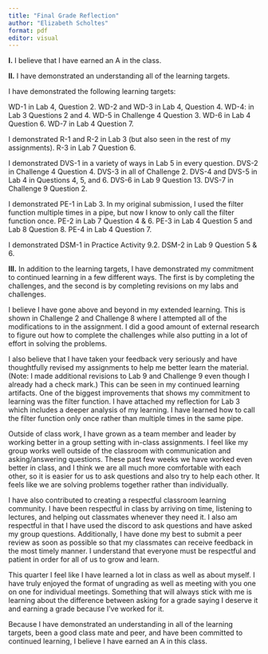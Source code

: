 ```yaml
---
title: "Final Grade Reflection"
author: "Elizabeth Scholtes"
format: pdf
editor: visual
---
```


**I.** I believe that I have earned an A in the class.

**II.** I have demonstrated an understanding all of the learning targets.

I have demonstrated the following learning targets:

WD-1 in Lab 4, Question 2. WD-2 and WD-3 in Lab 4, Question 4. WD-4: in Lab 3 Questions 2 and 4. WD-5 in Challenge 4 Question 3. WD-6 in Lab 4 Question 6. WD-7 in Lab 4 Question 7.

I demonstrated R-1 and R-2 in Lab 3 (but also seen in the rest of my assignments). R-3 in Lab 7 Question 6.

I demonstrated DVS-1 in a variety of ways in Lab 5 in every question. DVS-2 in Challenge 4 Question 4. DVS-3 in all of Challenge 2. DVS-4 and DVS-5 in Lab 4 in Questions 4, 5, and 6. DVS-6 in Lab 9 Question 13. DVS-7 in Challenge 9 Question 2.

I demonstrated PE-1 in Lab 3. In my original submission, I used the filter function multiple times in a pipe, but now I know to only call the filter function once. PE-2 in Lab 7 Question 4 & 6. PE-3 in Lab 4 Question 5 and Lab 8 Question 8. PE-4 in Lab 4 Question 7.

I demonstrated DSM-1 in Practice Activity 9.2. DSM-2 in Lab 9 Question 5 & 6.

**III.** In addition to the learning targets, I have demonstrated my commitment to continued learning in a few different ways. The first is by completing the challenges, and the second is by completing revisions on my labs and challenges.

I believe I have gone above and beyond in my extended learning. This is shown in Challenge 2 and Challenge 8 where I attempted all of the modifications to in the assignment. I did a good amount of external research to figure out how to complete the challenges while also putting in a lot of effort in solving the problems.

I also believe that I have taken your feedback very seriously and have thoughtfully revised my assignments to help me better learn the material. (Note: I made additional revisions to Lab 9 and Challenge 9 even though I already had a check mark.) This can be seen in my continued learning artifacts. One of the biggest improvements that shows my commitment to learning was the filter function. I have attached my reflection for Lab 3 which includes a deeper analysis of my learning. I have learned how to call the filter function only once rather than multiple times in the same pipe.

Outside of class work, I have grown as a team member and leader by working better in a group setting with in-class assignments. I feel like my group works well outside of the classroom with communication and asking/answering questions. These past few weeks we have worked even better in class, and I think we are all much more comfortable with each other, so it is easier for us to ask questions and also try to help each other. It feels like we are solving problems together rather than individually.

I have also contributed to creating a respectful classroom learning community. I have been respectful in class by arriving on time, listening to lectures, and helping out classmates whenever they need it. I also am respectful in that I have used the discord to ask questions and have asked my group questions. Additionally, I have done my best to submit a peer review as soon as possible so that my classmates can receive feedback in the most timely manner. I understand that everyone must be respectful and patient in order for all of us to grow and learn.

This quarter I feel like I have learned a lot in class as well as about myself. I have truly enjoyed the format of ungrading as well as meeting with you one on one for individual meetings. Something that will always stick with me is learning about the difference between asking for a grade saying I deserve it and earning a grade because I've worked for it.

Because I have demonstrated an understanding in all of the learning targets, been a good class mate and peer, and have been committed to continued learning, I believe I have earned an A in this class.
